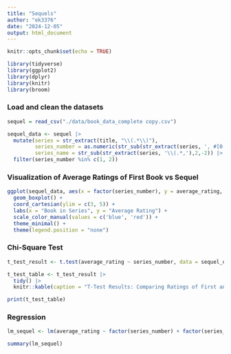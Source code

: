```yaml
---
title: "Sequels"
author: "ek3376"
date: "2024-12-05"
output: html_document
---
```


```r
knitr::opts_chunk$set(echo = TRUE)
```
```r
library(tidyverse)
library(ggplot2)
library(dplyr)
library(knitr)
library(broom)

```
### Load and clean the datasets
```r
sequel = read_csv("./data/book_data_complete copy.csv")

sequel_data <- sequel |>
  mutate(series = str_extract(title, "\\(.*\\)"), 
         series_number = as.numeric(str_sub(str_extract(series, ', #[0-9]+\\)$'),4,-2)),
         series_name = str_sub(str_extract(series, '\\(.*,'),2,-2)) |>
  filter(series_number %in% c(1, 2))
```

### Visualization of Average Ratings of First Book vs Sequel

```r
ggplot(sequel_data, aes(x = factor(series_number), y = average_rating, color = factor(series_number))) +
  geom_boxplot() +
  coord_cartesian(ylim = c(3, 5)) +
  labs(x = "Book in Series", y = "Average Rating") +
  scale_color_manual(values = c('blue', 'red')) +
  theme_minimal() +
  theme(legend.position = "none") 
```

### Chi-Square Test

```r
t_test_result <- t.test(average_rating ~ series_number, data = sequel_data)

t_test_table <- t_test_result |>
  tidy() |>
  knitr::kable(caption = "T-Test Results: Comparing Ratings of First and Second Books")

print(t_test_table)
```

### Regression
```r
lm_sequel <- lm(average_rating ~ factor(series_number) + factor(series_name), data = sequel_data)

summary(lm_sequel)
```
